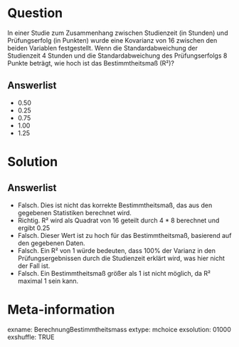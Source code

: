 Question
========

In einer Studie zum Zusammenhang zwischen Studienzeit (in Stunden) und Prüfungserfolg (in Punkten) wurde eine Kovarianz von 16 zwischen den beiden Variablen festgestellt. Wenn die Standardabweichung der Studienzeit 4 Stunden und die Standardabweichung des Prüfungserfolgs 8 Punkte beträgt, wie hoch ist das Bestimmtheitsmaß (R²)?

Answerlist
----------

* 0.50
* 0.25
* 0.75
* 1.00
* 1.25

Solution
========

Answerlist
----------

* Falsch. Dies ist nicht das korrekte Bestimmtheitsmaß, das aus den gegebenen Statistiken berechnet wird.
* Richtig. R² wird als Quadrat von 16 geteilt durch 4 * 8 berechnet und ergibt 0.25
* Falsch. Dieser Wert ist zu hoch für das Bestimmtheitsmaß, basierend auf den gegebenen Daten.
* Falsch. Ein R² von 1 würde bedeuten, dass 100% der Varianz in den Prüfungsergebnissen durch die Studienzeit erklärt wird, was hier nicht der Fall ist.
* Falsch. Ein Bestimmtheitsmaß größer als 1 ist nicht möglich, da R² maximal 1 sein kann.

Meta-information
================
exname: BerechnungBestimmtheitsmass
extype: mchoice 
exsolution: 01000
exshuffle: TRUE
